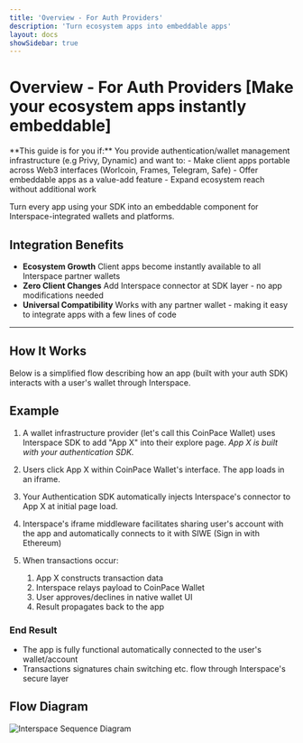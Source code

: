 ```yaml
---
title: 'Overview - For Auth Providers'
description: 'Turn ecosystem apps into embeddable apps'
layout: docs
showSidebar: true
---
```


# Overview - For Auth Providers [Make your ecosystem apps instantly embeddable]

<Callout type="info">
**This guide is for you if:**  
You provide authentication/wallet management infrastructure (e.g Privy, Dynamic) and want to:
- Make client apps portable across Web3 interfaces (Worlcoin, Frames, Telegram, Safe)
- Offer embeddable apps as a value-add feature
- Expand ecosystem reach without additional work
</Callout>

Turn every app using your SDK into an embeddable component for Interspace-integrated wallets and platforms.

## Integration Benefits

- **Ecosystem Growth**
  Client apps become instantly available to all Interspace partner wallets
- **Zero Client Changes**
  Add Interspace connector at SDK layer - no app modifications needed
- **Universal Compatibility**
  Works with any partner wallet - making it easy to integrate apps with a few lines of code

---

## How It Works

Below is a simplified flow describing how an app (built with your auth SDK) interacts with a user's wallet through Interspace.

## Example

1. A wallet infrastructure provider (let's call this CoinPace Wallet) uses Interspace SDK to add "App X" into their explore page. *App X is built with your authentication SDK.*

2. Users click App X within CoinPace Wallet's interface. The app loads in an iframe.

3. Your Authentication SDK automatically injects Interspace's connector to App X at initial page load.

4. Interspace's iframe middleware facilitates sharing user's account with the app and automatically connects to it with SIWE (Sign in with Ethereum)

5. When transactions occur:
   1. App X constructs transaction data
   2. Interspace relays payload to CoinPace Wallet
   3. User approves/declines in native wallet UI
   4. Result propagates back to the app

### End Result
- The app is fully functional automatically connected to the user's wallet/account
- Transactions signatures chain switching etc. flow through Interspace's secure layer

## Flow Diagram

![Interspace Sequence Diagram](https://www.mermaidchart.com/raw/3f350c1f-4465-4676-8fea-4088d143e879?theme=light&version=v0.1&format=svg)

